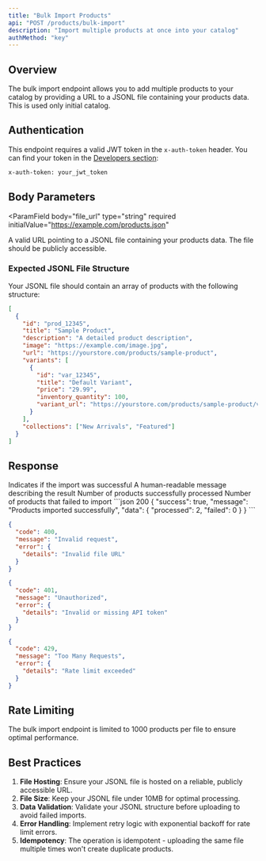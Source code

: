 ```yaml
---
title: "Bulk Import Products"
api: "POST /products/bulk-import"
description: "Import multiple products at once into your catalog"
authMethod: "key"
---
```


## Overview

The bulk import endpoint allows you to add multiple products to your catalog by providing a URL to a JSONL file containing your products data. This is used only initial catalog.

## Authentication

This endpoint requires a valid JWT token in the `x-auth-token` header. You can find your token in the [Developers section](https://ai.textyess.com/developers):
```bash
x-auth-token: your_jwt_token
```

## Body Parameters

<ParamField
  body="file_url"
  type="string"
  required
  initialValue="https://example.com/products.json"
>
  A valid URL pointing to a JSONL file containing your products data. The file should be publicly accessible.
</ParamField>

### Expected JSONL File Structure

Your JSONL file should contain an array of products with the following structure:

```json
[
  {
    "id": "prod_12345",
    "title": "Sample Product",
    "description": "A detailed product description",
    "image": "https://example.com/image.jpg",
    "url": "https://yourstore.com/products/sample-product",
    "variants": [
      {
        "id": "var_12345",
        "title": "Default Variant",
        "price": "29.99",
        "inventory_quantity": 100,
        "variant_url": "https://yourstore.com/products/sample-product/variant"
      }
    ],
    "collections": ["New Arrivals", "Featured"]
  }
]
```

## Response

<ResponseField name="success" type="boolean">
  Indicates if the import was successful
</ResponseField>

<ResponseField name="message" type="string">
  A human-readable message describing the result
</ResponseField>

<ResponseField name="data" type="object">
  <ResponseField name="processed" type="number">
    Number of products successfully processed
  </ResponseField>
  <ResponseField name="failed" type="number">
    Number of products that failed to import
  </ResponseField>
</ResponseField>

<ResponseExample>
```json 200
{
  "success": true,
  "message": "Products imported successfully",
  "data": {
    "processed": 2,
    "failed": 0
  }
}
```

```json 400
{
  "code": 400,
  "message": "Invalid request",
  "error": {
    "details": "Invalid file URL"
  }
}
```

```json 401
{
  "code": 401,
  "message": "Unauthorized",
  "error": {
    "details": "Invalid or missing API token"
  }
}
```

```json 429
{
  "code": 429,
  "message": "Too Many Requests",
  "error": {
    "details": "Rate limit exceeded"
  }
}
```
</ResponseExample>

## Rate Limiting

The bulk import endpoint is limited to 1000 products per file to ensure optimal performance.

## Best Practices

1. **File Hosting**: Ensure your JSONL file is hosted on a reliable, publicly accessible URL.
2. **File Size**: Keep your JSONL file under 10MB for optimal processing.
3. **Data Validation**: Validate your JSONL structure before uploading to avoid failed imports.
4. **Error Handling**: Implement retry logic with exponential backoff for rate limit errors.
5. **Idempotency**: The operation is idempotent - uploading the same file multiple times won't create duplicate products.
